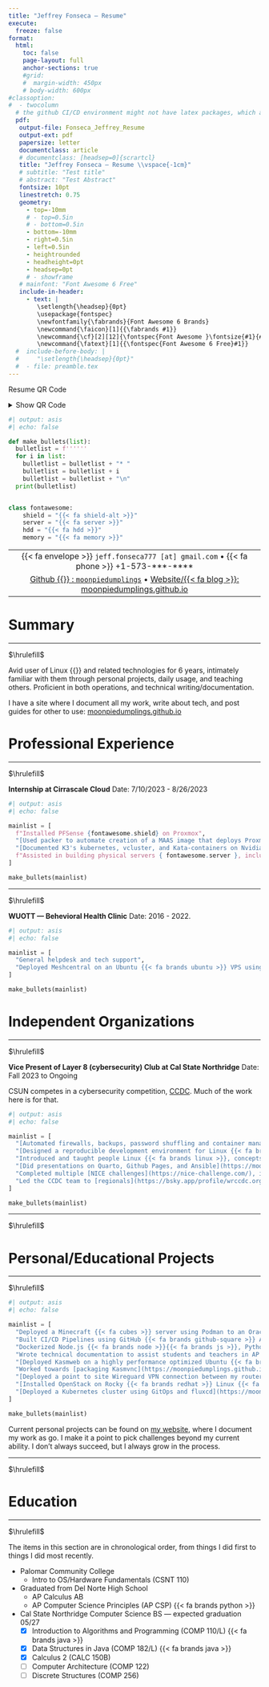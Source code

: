 ```yaml
---
title: "Jeffrey Fonseca — Resume"
execute:
  freeze: false
format: 
  html:
    toc: false
    page-layout: full
    anchor-sections: true
    #grid:
    #  margin-width: 450px
    # body-width: 600px
#classoption:
#  - twocolumn
  # the github CI/CD environment might not have latex packages, which are needed for rendering pdf. Keeping this commented to avoid problems. 
  pdf:
   output-file: Fonseca_Jeffrey_Resume
   output-ext: pdf
   papersize: letter
   documentclass: article
   # documentclass: [headsep=0]{scrartcl}
   title: "Jeffrey Fonseca — Resume \\vspace{-1cm}"
   # subtitle: "Test title"
   # abstract: "Test Abstract"
   fontsize: 10pt
   linestretch: 0.75
   geometry:
     - top=-10mm
     # - top=0.5in
     # - bottom=0.5in
     - bottom=-10mm
     - right=0.5in
     - left=0.5in
     - heightrounded
     - headheight=0pt
     - headsep=0pt
     # - showframe
   # mainfont: "Font Awesome 6 Free"
   include-in-header:
     - text: |
        \setlength{\headsep}{0pt}
        \usepackage{fontspec}
        \newfontfamily{\fabrands}{Font Awesome 6 Brands}
        \newcommand{\faicon}[1]{{\fabrands #1}}
        \newcommand{\cf}[2][12]{\fontspec{Font Awesome }\fontsize{#1}{#1}\selectfont #2}
        \newcommand{\fatext}[1]{{\fontspec{Font Awesome 6 Free}#1}}
  #  include-before-body: | 
  #     "\setlength{\headsep}{0pt}"
  #  - file: preamble.tex
---
```

\vspace{-0.4cm}
::: {.content-visible when-format="html"}

Resume QR Code

<details><summary>Show QR Code</summary>

{{< qrcode https://moonpiedumplings.github.io/resume/ >}}

</details>

:::

```python
#| output: asis
#| echo: false

def make_bullets(list):
  bulletlist = f''''''
  for i in list:
    bulletlist = bulletlist + "* "
    bulletlist = bulletlist + i
    bulletlist = bulletlist + "\n"
  print(bulletlist)


class fontawesome:
    shield = "{{< fa shield-alt >}}"
    server = "{{< fa server >}}"
    hdd = "{{< fa hdd >}}"
    memory = "{{< fa memory >}}"


```

\vspace{-0.4cm}

| |
|:------:|
| {{< fa envelope >}} `jeff.fonseca777 [at] gmail.com` • {{< fa phone >}} +1-573-\*\*\*-\*\*\*\* |
| [Github {{<fa brands github >}} : `moonpiedumplings`](https://github.com/moonpiedumplings) • [Website/{{< fa blog >}}: moonpiedumplings.github.io ](https://moonpiedumplings.github.io/) |

\vspace{-0.8cm}

# Summary

\vspace{-0.2cm}

<hr>[$\hrulefill$]{.content-visible when-format="pdf"}

\vspace{-0.2cm}

Avid user of Linux {{<fa brands linux >}} and related technologies for 6 years, intimately familiar with them through personal projects, daily usage, and teaching others. Proficient in both operations, and technical writing/documentation.

I have a site where I document all my work, write about tech, and post guides for other to use: [moonpiedumplings.github.io](https://moonpiedumplings.github.io/)
\vspace{-0.4cm}

# Professional Experience
\vspace{-0.4cm}

<hr>[$\hrulefill$]{.content-visible when-format="pdf"}

**Internship at Cirrascale Cloud** \hfill Date: 7/10/2023 - 8/26/2023

```python
#| output: asis
#| echo: false

mainlist = [
  f"Installed PFSense {fontawesome.shield} on Proxmox",
  "[Used packer to automate creation of a MAAS image that deploys Proxmox](https://github.com/moonpiedumplings/proxmox-maas/)",
  "[Documented K3's kubernetes, vcluster, and Kata-containers on Nvidia GPU's for machine learning operations](https://moonpiedumplings.github.io/rancher-ops/)",
  f"Assisted in building physical servers { fontawesome.server }, including doing tasks like installing storage { fontawesome.hdd }, memory { fontawesome.memory }, or Nvidia GPU's"
]

make_bullets(mainlist)

```
<hr>[$\hrulefill$]{.content-visible when-format="pdf"}

**WUOTT — Behevioral Health Clinic** \hfill Date: 2016 - 2022. 

```python
#| output: asis
#| echo: false

mainlist = [
  "General helpdesk and tech support",
  "Deployed Meshcentral on an Ubuntu {{< fa brands ubuntu >}} VPS using Docker Compose {{< fa brands docker >}} so I could access, manage, and troubleshoot <!--7--> Windows {{< fa brands windows >}} devices remotely"
]

make_bullets(mainlist)

```
\vspace{-0.3cm}
# Independent Organizations
\vspace{-0.4cm}
<hr>[$\hrulefill$]{.content-visible when-format="pdf"}

**Vice Present of Layer 8 (cybersecurity) Club at Cal State Northridge** \hfill Date: Fall 2023 to Ongoing

CSUN competes in a cybersecurity competition, [CCDC](https://www.nationalccdc.org). Much of the work here is for that.

```python
#| output: asis
#| echo: false

mainlist = [
  "[Automated firewalls, backups, password shuffling and container management via Ansible on Linux](https://github.com/CSUN-CCDC/CCDC-2023/tree/main/linux/ansible/roles)",
  "[Designed a reproducible development environment for Linux {{< fa brands linux >}}, Windows {{< fa brands windows >}}, and Mac {{< fa brands apple >}} using Nix {{< fa snowflake >}}](https://moonpiedumplings.github.io/guides/ccdc-env)",
  "Introduced and taught people Linux {{< fa brands linux >}}, concepts, and related software {{< fa brands docker >}}, {{< fa terminal >}}, {{< fa brands wordpress >}}, {{< fa database >}}, {{< fa shield-alt >}}, {{< fa network-wired >}}",
  "[Did presentations on Quarto, Github Pages, and Ansible](https://moonpiedumplings.github.io/talks/)",
  "Completed multiple [NICE challenges](https://nice-challenge.com/), involving Linux {{< fa brands linux >}}, terminal {{< fa terminal >}}, and database {{< fa database >}} management. Wrote [5 Writeups](https://moonpiedumplings.github.io/writeups/) to assist my teammates.",
  "Led the CCDC team to [regionals](https://bsky.app/profile/wrccdc.org/post/3lhsatqjyok2l) as the Linux team lead, taking 7th out of 27 teams"
]

make_bullets(mainlist)

```
<hr>[$\hrulefill$]{.content-visible when-format="pdf"}

\vspace{-0.4cm}

# Personal/Educational Projects
\vspace{-0.4cm}

<hr>[$\hrulefill$]{.content-visible when-format="pdf"}

```python
#| output: asis
#| echo: false

mainlist = [
  "Deployed a Minecraft {{< fa cubes >}} server using Podman to an Oracle Cloud VPS",
  "Built CI/CD Pipelines using GitHub {{< fa brands github-square >}} Actions and Docker {{< fa brands docker >}}, to deploy to an AWS {{< fa brands aws >}} EC2 VPS, for a class project for AP CSP",
  "Dockerized Node.js {{< fa brands node >}}{{< fa brands js >}}, Python {{< fa brands python >}}, and Java {{< fa brands java >}} applications",
  "Wrote technical documentation to assist students and teachers in AP CSP (E.g: [duckdns](https://moonpiedumplings.github.io/guides/duckdns/))",
  "[Deployed Kasmweb on a highly performance optimized Ubuntu {{< fa brands ubuntu >}} VPS](https://moonpiedumplings.github.io/projects/setting-up-kasm/)",
  "Worked towards [packaging Kasmvnc](https://moonpiedumplings.github.io/projects/setting-up-kasm/) and [OpenStack](https://moonpiedumplings.github.io/projects/openstack-on-nixos/) {{< fa cloud >}} via Nix",
  "[Deployed a point to site Wireguard VPN connection between my router and a VPS](https://moonpiedumplings.github.io/projects/build-server-2/#router-networking)",
  "[Installed OpenStack on Rocky {{< fa brands redhat >}} Linux {{< fa brands linux >}} using Kolla-Ansible](https://moonpiedumplings.github.io/projects/build-server-2/)",
  "[Deployed a Kubernetes cluster using GitOps and fluxcd](https://moonpiedumplings.github.io/projects/build-server-5/)"
]

make_bullets(mainlist)

```

Current personal projects can be found on [my website](https://moonpiedumplings.github.io/), where I document my work as go. I make it a point to pick challenges beyond my current ability. I don't always succeed, but I always grow in the process.

\vspace{-0.4cm}

<hr>[$\hrulefill$]{.content-visible when-format="pdf"}

\vspace{-0.5cm}

# Education
\vspace{-0.5cm}

<hr>[$\hrulefill$]{.content-visible when-format="pdf"}

The items in this section are in chronological order, from things I did first to things I did most recently.
\vspace{-0.2cm}

* Palomar Community College
    + Intro to OS/Hardware Fundamentals (CSNT 110)
* Graduated from Del Norte High School
    + AP Calculus AB
    + AP Computer Science Principles (AP CSP) {{< fa brands python >}}
* Cal State Northridge Computer Science BS — expected graduation 05/27
  - [X] Introduction to Algorithms and Programming (COMP 110/L) {{< fa brands java >}}
  - [X] Data Structures in Java (COMP 182/L) {{< fa brands java >}}
  - [X] Calculus 2 (CALC 150B)
  - [ ] Computer Architecture (COMP 122) 
  - [ ] Discrete Structures (COMP 256)